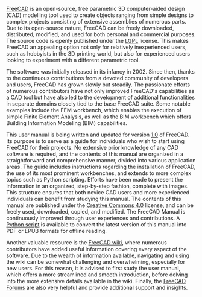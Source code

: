 <languages/>

{{Docnav
| 
|[[Manual:What_is_FreeCAD|Manual:What is FreeCAD]]
|[[Manual:Introduction|Manual start]]
|IconC=Crystal_Clear_manual.png
}}

{{Manual:TOC}}

[https://www.freecad.org FreeCAD] is an open-source, free parametric 3D computer-aided design (CAD) modelling tool used to create objects ranging from simple designs to complex projects consisting of extensive assemblies of numerous parts. Due to its open-source nature, FreeCAD can be freely downloaded, distributed, modified, and used for both personal and commercial purposes. The source code is openly published under the [https://en.wikipedia.org/wiki/GNU_Lesser_General_Public_License LGPL] license. This makes FreeCAD an appealing option not only for relatively inexperienced users, such as hobbyists in the 3D printing world, but also for experienced users looking to experiment with a different parametric tool.

The software was initially released in its infancy in 2002. Since then, thanks to the continuous contributions from a devoted community of developers and users, FreeCAD has grown slowly but steadily. The passionate efforts of numerous contributors have not only improved FreeCAD's capabilities as a CAD tool but have also led to the development of additional functionalities in separate domains closely tied to the base FreeCAD suite. Some notable examples include the FEM workbench, which enables the execution of simple Finite Element Analysis, as well as the BIM workbench which offers Building Information Modeling (BIM) capabilities.

This user manual is being written and updated for version [[Release_notes_1.0|1.0]] of FreeCAD. Its purpose is to serve as a guide for individuals who wish to start using FreeCAD for their projects. No extensive prior knowledge of any CAD software is required, and the contents of this manual are organized in a straightforward and comprehensive manner, divided into various application areas. The guide includes instructions regarding the installation of FreeCAD, the use of its most prominent workbenches, and extends to more complex topics such as Python scripting. Efforts have been made to present the information in an organized, step-by-step fashion, complete with images. This structure ensures that both novice CAD users and more experienced individuals can benefit from studying this manual. The contents of this manual are published under the [http://creativecommons.org/licenses/by/4.0/ Creative Commons 4.0] license, and can be freely used, downloaded, copied, and modified. The FreeCAD Manual is continuously improved through user experiences and contributions. A [https://wiki.freecad.org/FreeCAD_manual_converter Python script] is available to convert the latest version of this manual into PDF or EPUB formats for offline reading. 

Another valuable resource is the [[Main_Page|FreeCAD wiki]], where numerous contributors have added useful information covering every aspect of the software. Due to the wealth of information available, navigating and using the wiki can be somewhat challenging and overwhelming, especially for new users. For this reason, it is advised to first study the user manual, which offers a more streamlined and smooth introduction, before delving into the more extensive details available in the wiki. Finally, the [https://forum.freecad.org/ FreeCAD Forums] are also very helpful and provide additional support and insights.



{{Docnav
| 
|[[Manual:What_is_FreeCAD|Manual:What is FreeCAD]]
|[[Manual:Introduction|Manual start]]
|IconC=Crystal_Clear_manual.png
}}